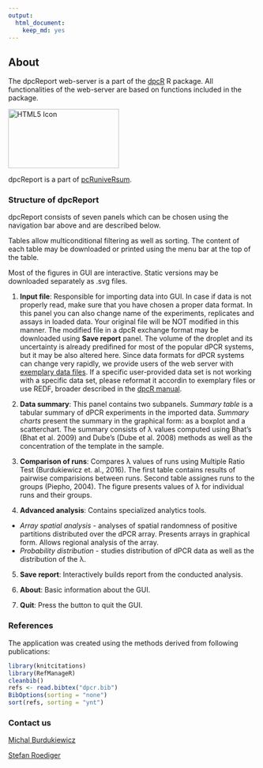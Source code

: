```yaml
---
output: 
  html_document: 
    keep_md: yes
---
```

## About

The dpcReport web-server is a part of the [dpcR](http://cran.r-project.org/web/packages/dpcR/index.html) R package. All functionalities of the web-server are based on functions included in the package.

<img src="dpcR_logo.png" alt="HTML5 Icon" style="width:224px;height:120px">

dpcReport is a part of [pcRuniveRsum](http://michbur.github.io/pcRuniveRsum/).

### Structure of dpcReport

dpcReport consists of seven panels which can be chosen using the navigation bar above and are described below.

Tables allow multiconditional filtering as well as sorting. The content of each table may be downloaded or printed using the menu bar at the top of the table.  

Most of the figures in GUI are interactive. Static versions may be downloaded separately as .svg files.

1. **Input file**: Responsible for importing data into GUI. In case if data is not properly read, make sure that you have chosen a proper data format. In this panel you can also change name of the experiments, replicates and assays in loaded data. Your original file will be NOT modified in this manner. The modified file in a dpcR exchange format may be downloaded using **Save report** panel. The volume of the droplet and its uncertainty is already predifined for most of the popular dPCR systems, but it may be also altered here.
Since data formats for dPCR systems can change very rapidly, we provide users of the web server with [exemplary data files](https://github.com/michbur/dpcR_data). If a specific user-provided data set is not working with a specific data set, please reformat it accordin to exemplary files or use REDF, broader described in the [dpcR manual](http://michbur.github.io/dpcR_manual/articles/overview.html#redf).

2. **Data summary**: This panel contains two subpanels. *Summary table* is a tabular summary of dPCR experiments in the imported data. *Summary charts* present the summary in the graphical form: as a boxplot and a scatterchart. The summary consists of &lambda; values computed using Bhat's (Bhat et al. 2009) and Dube's (Dube et al. 2008) methods as well as the concentration of the template in the sample.   

3. **Comparison of runs**: Compares &lambda; values of runs using Multiple Ratio Test (Burdukiewicz et. al., 2016). The first table contains results of pairwise comparisions between runs. Second table assignes runs to the groups (Piepho, 2004). The figure presents values of &lambda; for individual runs and their groups.    

4. **Advanced analysis**: Contains specialized analytics tools.  
  + *Array spatial analysis* - analyses of spatial randomness of positive partitions distributed over the dPCR array. Presents arrays in graphical form. Allows regional analysis of the array.    
  + *Probability distribution* - studies distribution of dPCR data as well as the distribution of the &lambda;.    

5. **Save report**: Interactively builds report from the conducted analysis.    

6. **About**: Basic information about the GUI.    

7. **Quit**: Press the button to quit the GUI.

### References

The application was created using the methods derived from following publications: 

```r
library(knitcitations)
library(RefManageR)
cleanbib()
refs <- read.bibtex("dpcr.bib")
BibOptions(sorting = "none")
sort(refs, sorting = "ynt")
```

### Contact us

[Michal Burdukiewicz](https://github.com/michbur)  

[Stefan Roediger](https://www.researchgate.net/profile/Stefan_Roediger)  
